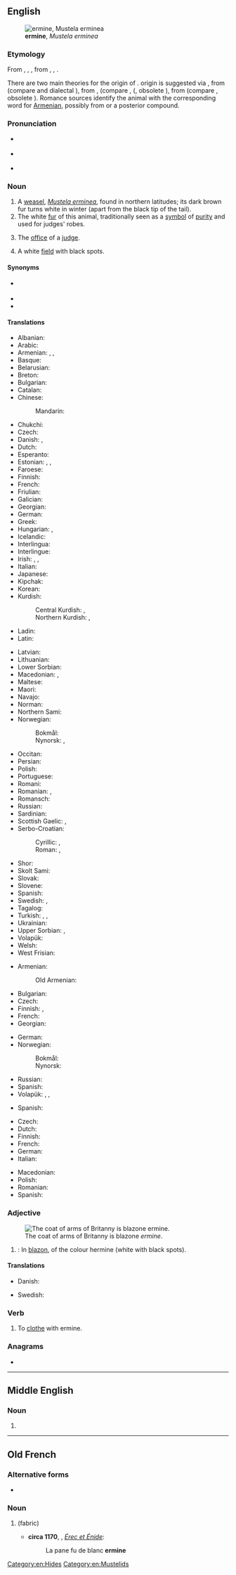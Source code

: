 ==English==
[[File:Veasel.jpg|thumb|right|'''ermine''', ''Mustela erminea'']]

===Etymology===
From {{inh|en|enm|ermine}}, {{m|enm|ermin}}, {{m|enm|ermyn}}, from {{der|en|fro|ermin}}, {{m|fro|ermine}}, {{m|fro|hermine}}.

There are two main theories for the origin of {{cog|fro|ermine}}. {{der|en|gem}} origin is suggested via {{cog|odt|*harmino|t=stoat skin}}, from {{m|odt|*harmo|t=stoat, weasel}} (compare {{cog|nl|hermelijn}} and dialectal {{m|nl|herm}}), from {{der|en|gem-pro|*harmǭ}}, {{m|gem-pro|*harmô}} (compare {{cog|ang|hearma}}, {{cog|goh|harmo}} ({{m|goh|harmin|pos=a}}, obsolete {{cog|de|Harm}}), from {{der|en|ine-pro|*ḱormō}} (compare {{cog|rm|carmun}}, obsolete {{cog|lt|šarmuõ}}). Romance sources identify the animal with the corresponding word for [[Armenian]], possibly from {{der|en|ML.|[[mūs]] [[Armenius]]|t=Armenian mouse}} or a posterior compound.

===Pronunciation===
* {{a|RP}} {{IPA|en|/ˈɜːmɪn/}}
* {{a|GA}} {{IPA|en|/ˈɝmɪn/}}
* {{rhymes|en|ɜː(ɹ)mɪn}}

===Noun===
{{wikipedia}}
{{en-noun|~|s|ermine}}

# A [[weasel]], ''[[Mustela erminea]]'', found in northern latitudes; its dark brown fur turns white in winter (apart from the black tip of the tail).
# The white [[fur]] of this animal, traditionally seen as a [[symbol]] of [[purity]] and used for judges' robes.
# {{lb|en|by extension|figuratively}} The [[office]] of a [[judge]].
# {{lb|en|tincture}} A white [[field]] with black spots.

====Synonyms====
* {{l|en|stoat}} {{qualifier|British}}
* {{l|en|short-tailed weasel}}
* {{l|en|wild otter}}

====Translations====
{{trans-top|Mustela erminea}}
* Albanian: {{t|sq|ermelina|?}}
* Arabic: {{t|ar|قَاقِم|m}}
* Armenian: {{t+|hy|կնգում}}, {{t|hy|սպիտակ աքիս}}, {{t+|hy|ախազ}}
* Basque: {{t|eu|erbinude zuri}}
* Belarusian: {{t|be|гарнаста́й|m}}
* Breton: {{t+|br|erminig|?}}
* Bulgarian: {{t|bg|хермелин|m}}
* Catalan: {{t|ca|ermini|m}}
* Chinese:
*: Mandarin: {{t+|cmn|白鼬|tr=báiyòu}}
* Chukchi: {{t|ckt|эмчьачокаԓгын|tr=ėmčʹačokaḷgyn}}
* Czech: {{t|cs|hranostaj|m}}
* Danish: {{t+|da|hermelin|c}}, {{t+|da|lækat|c}}
* Dutch: {{t+|nl|hermelijn|m}}
* Esperanto: {{t|eo|ermeno}}
* Estonian: {{t|et|kärp}}, {{t|et|lahits}}, {{t|et|hermeliin}}
* Faroese: {{t|fo|roysikøttur|m}}
* Finnish: {{t+|fi|kärppä}}
* French: {{t+|fr|hermine|f}}
* Friulian: {{t|fur|armelin|?}}
* Galician: {{t|gl|armiño|m}}
* Georgian: {{t|ka|ყარყუმი}}
* German: {{t+|de|Hermelin|n}}
* Greek: {{t+|el|ερμίνα|f}}
* Hungarian: {{t+|hu|hermelin}}, {{t|hu|hölgymenyét}}
* Icelandic: {{t+|is|hreysiköttur|m}}
* Interlingua: {{t|ia|armenio}}
* Interlingue: {{t|ie|hermeline}}
* Irish: {{t|ga|easóg|f}}, {{t|ga|cailín bán|m}}, {{t|ga|bláthnaid|f}} {{qualifier|female}}
* Italian: {{t+|it|ermellino|m}}
* Japanese: {{t+|ja|おこじょ|tr=okojo}}
* Kipchak: {{t|qwm|ախ աս}}
* Korean: {{t|ko|북방족제비}}
* Kurdish:
*: Central Kurdish: {{t|ckb|قاقِم}}, {{t|ckb|قاقوم}}
*: Northern Kurdish: {{t+|kmr|fisos}}, {{t+|kmr|ququme}}
* Ladin: {{t|lld|armelin|?}}
* Latin: {{t|la|Mustela erminea|f}}
{{trans-mid}}
* Latvian: {{t|lv|sermulis|m}}
* Lithuanian: {{t|lt|šermuonėlis|?}}
* Lower Sorbian: {{t|dsb|hermelin|?}}
* Macedonian: {{t|mk|хермели́н|m}}, {{t|mk|ермели́н|m}}
* Maltese: {{t|mt|ermellin|?}}
* Maori: {{t|mi|toriura}}
* Navajo: {{t|nv|dlǫ́ʼiiłgaii}}
* Norman: {{t|nrf|b'lette|f}} {{qualifier|Jersey}}
* Northern Sami: {{t|se|buoidda}}
* Norwegian:
*: Bokmål: {{t+|nb|røyskatt|m}}
*: Nynorsk: {{t|nn|røyskatt|m}}, {{t|nn|røysekatt|m}}
* Occitan: {{t+|oc|ermina|f}}
* Persian: {{t+|fa|قاقم|tr=qâqom}}
* Polish: {{t+|pl|gronostaj|m}}
* Portuguese: {{t+|pt|arminho|m}}
* Romani: {{t|rom|ermina|f}}
* Romanian: {{t+|ro|hermelină|f}}, {{t+|ro|hermină|f}}
* Romansch: {{t|rm|ermelin|?}}
* Russian: {{t+|ru|горноста́й|m}}
* Sardinian: {{t|sc|ermellinu|?}}
* Scottish Gaelic: {{t|gd|neas|f}}, {{t|gd|neas mhòr|f}}
* Serbo-Croatian:
*: Cyrillic: {{t|sh|хермѐлӣн|m}}, {{t|sh|зѐрда̄в|m}}
*: Roman: {{t+|sh|hermèlīn|m}}, {{t+|sh|zèrdāv|m}}
* Shor: {{t|cjs|ас|tr=as}}
* Skolt Sami: {{t|sms|puõiddi}}
* Slovak: {{t+|sk|hranostaj|m}}
* Slovene: {{t+|sl|hermelin|m}}
* Spanish: {{t+|es|armiño|m}}
* Swedish: {{t+|sv|hermelin|c}}, {{t+|sv|lekatt|c}}
* Tagalog: {{t|tl|arminyo}}
* Turkish: {{t+|tr|as}}, {{t+|tr|kakım}}, {{t+|tr|ermin}}
* Ukrainian: {{t+|uk|горноста́й|m}}
* Upper Sorbian: {{t|hsb|hermelin}}, {{t|hsb|hronostaj}}
* Volapük: {{t+|vo|härmin}}
* Welsh: {{t|cy|carlwm|m}}
* West Frisian: {{t|fy|harmeling}}
{{trans-bottom}}

{{trans-top|the white fur of this animal}}
* Armenian: {{t+|hy|ախազ}}
*: Old Armenian: {{t|xcl|կնգմենի}}
* Bulgarian: {{t|bg|хермелин|m}}
* Czech: {{t|cs|hranostaj|m}}
* Finnish: {{t|fi|kärpännahka}}, {{t|fi|hermeliini}}
* French: {{t+|fr|hermine|f}}
* Georgian: {{t|ka|ყარყუმი}}
{{trans-mid}}
* German: {{t+|de|Hermelin|m}}
* Norwegian:
*: Bokmål: {{t|nb|hermelin|m}}
*: Nynorsk: {{t|nn|hermelin|m}}
* Russian: {{t+|ru|горноста́й|m}}
* Spanish: {{t+|es|armiño|m}}
* Volapük: {{qualifier|untanned}} {{t|vo|härminaskin}}, {{t|vo|härminapläd}}, {{t|vo|visafot}}
{{trans-bottom}}

{{trans-top|a symbol of purity}}
* Spanish: {{t+|es|armiño|m}}
{{trans-mid}}
{{trans-bottom}}

{{trans-top|the office of a judge}}
{{trans-mid}}
{{trans-bottom}}

{{trans-top|(heraldry) a white field with black spots}}
* Czech: {{t|cs|hermelín|m}}
* Dutch: {{t+|nl|hermelijn|m}}
* Finnish: {{t|fi|kärpännahka}}
* French: {{t+|fr|hermine|f}}
* German: {{t+|de|Hermelin|n}}
* Italian: {{t+|it|armellino|m}}
{{trans-mid}}
* Macedonian: {{t|mk|хермели́н|m}}
* Polish: {{t+|pl|gronostaj|m}}
* Romanian: {{t+|ro|herminat|m|n}}
* Spanish: {{t+|es|armiño|m}}
{{trans-bottom}}

===Adjective===
{{en-adj|-}}
[[File:Armoiries Bretagne - Arms of Brittany.svg|thumb|The coat of arms of Britanny is blazone ''ermine''.]]

# {{lb|en|tincture}}: In [[blazon]], of the colour hermine (white with black spots).

====Translations====
{{trans-top|of white colour with black spots on a coat of arms}}
* Danish: {{t+|da|hermelin}}
{{trans-mid}}
* Swedish: {{t+|sv|hermelin}}
{{trans-bottom}}

===Verb===
{{en-verb|ermin}}

# To [[clothe]] with ermine.

===Anagrams===
* {{anagrams|en|a=eeimnr|ReMine|Remine|emerin|enmire|remine}}

[[Category:en:Hides]]
[[Category:en:Mustelids]]

----

==Middle English==

===Noun===
{{head|enm|noun}}

# {{alt form|enm|ermyn}}

----

==Old French==

===Alternative forms===
* {{alter|fro|ermin}}

===Noun===
{{fro-noun|f}}

# {{l|en|ermine}} (fabric)
#* '''circa 1170''', {{w|Chrétien de Troyes}}, ''[[s:fr:Érec et Énide|Érec et Énide]]'':
#*: La pane fu de blanc '''ermine'''